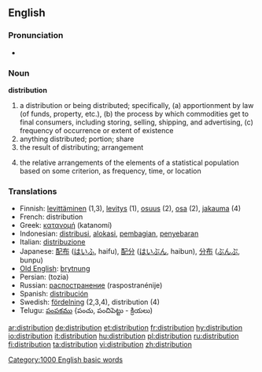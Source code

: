 ==English==

===Pronunciation===
*{{audio|en-us-distribution.ogg|Audio (US)}}

=== Noun ===
'''distribution'''

# a distribution or being distributed; specifically, (a) apportionment by law (of funds, property, etc.), (b) the process by which commodities get to final consumers, including storing, selling, shipping, and advertising, (c) frequency of occurrence or extent of existence
# anything distributed; portion; share
# the result of distributing; arrangement
# {{statistics}} the relative arrangements of the elements of a statistical population based on some criterion, as frequency, time, or location

=== Translations ===
*Finnish: [[levittäminen]] (1,3), [[levitys]] (1), [[osuus]] (2), [[osa#Finnish|osa]] (2), [[jakauma]] (4)
*French: distribution {{f}}
*Greek: [[κατανομή]] (katanomí) {{f}}
*Indonesian: [[distribusi]], [[alokasi]], [[bagi|pembagian]], [[sebar|penyebaran]]
*Italian: [[distribuzione]] {{f}}
*Japanese: [[配布]] ([[はいふ]], haifu), [[配分]] ([[はいぶん]], haibun), [[分布]] ([[ぶんぷ]], bunpu)
*[[Old English]]: [[brytnung]] {{f}}
*Persian: {{FAchar|[[توزیع]]}} (tozia)
*Russian: [[распостранение]] (raspostranénije) {{n}}
*Spanish: [[distribución]] {{f}}
*Swedish: [[fördelning]] (2,3,4), distribution (4)
*Telugu: [[పంపకము]] {పంచు, పంచిపెట్టు - క్రియలు)

[[Category:1000 English basic words]]

[[ar:distribution]]
[[de:distribution]]
[[et:distribution]]
[[fr:distribution]]
[[hy:distribution]]
[[io:distribution]]
[[it:distribution]]
[[hu:distribution]]
[[pl:distribution]]
[[ru:distribution]]
[[fi:distribution]]
[[ta:distribution]]
[[vi:distribution]]
[[zh:distribution]]